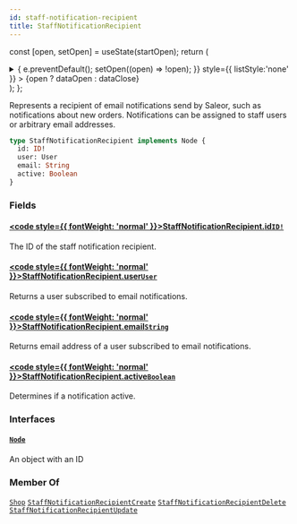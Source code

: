 ```yaml
---
id: staff-notification-recipient
title: StaffNotificationRecipient
---
```






const [open, setOpen] = useState(startOpen);
return (
<details {...(open ? { open: true } : {})} className="details" style={{ border:'none', boxShadow:'none', background:'var(--ifm-background-color)' }}>
<summary
onClick={(e) => {
e.preventDefault();
setOpen((open) => !open);
}}
style={{ listStyle:'none' }} >
{open ? dataOpen : dataClose}
</summary>
{open && children}
</details>
);
};

Represents a recipient of email notifications send by Saleor, such as notifications about new orders. Notifications can be assigned to staff users or arbitrary email addresses.

```graphql
type StaffNotificationRecipient implements Node {
  id: ID!
  user: User
  email: String
  active: Boolean
}
```

### Fields

#### [<code style={{ fontWeight: 'normal' }}>StaffNotificationRecipient.<b>id</b></code>](#)<Bullet />[`ID!`](../../../api-reference/miscellaneous/scalars/id.mdx) <Badge class="badge badge--secondary" text="non-null"/> <Badge class="badge badge--secondary" text="scalar"/> <Badge class="badge badge--secondary" text="miscellaneous"/>

The ID of the staff notification recipient.

#### [<code style={{ fontWeight: 'normal' }}>StaffNotificationRecipient.<b>user</b></code>](#)<Bullet />[`User`](../../../api-reference/users/objects/user.mdx) <Badge class="badge badge--secondary" text="object"/> <Badge class="badge badge--secondary" text="users"/>

Returns a user subscribed to email notifications.

#### [<code style={{ fontWeight: 'normal' }}>StaffNotificationRecipient.<b>email</b></code>](#)<Bullet />[`String`](../../../api-reference/miscellaneous/scalars/string.mdx) <Badge class="badge badge--secondary" text="scalar"/> <Badge class="badge badge--secondary" text="miscellaneous"/>

Returns email address of a user subscribed to email notifications.

#### [<code style={{ fontWeight: 'normal' }}>StaffNotificationRecipient.<b>active</b></code>](#)<Bullet />[`Boolean`](../../../api-reference/miscellaneous/scalars/boolean.mdx) <Badge class="badge badge--secondary" text="scalar"/> <Badge class="badge badge--secondary" text="miscellaneous"/>

Determines if a notification active.

### Interfaces

#### [`Node`](../../../api-reference/miscellaneous/interfaces/node.mdx) <Badge class="badge badge--secondary" text="interface"/> <Badge class="badge badge--secondary" text="miscellaneous"/>

An object with an ID

### Member Of

[`Shop`](../../../api-reference/miscellaneous/objects/shop.mdx) <Badge class="badge badge--secondary" text="object"/><Bullet />[`StaffNotificationRecipientCreate`](../../../api-reference/users/objects/staff-notification-recipient-create.mdx) <Badge class="badge badge--secondary" text="object"/><Bullet />[`StaffNotificationRecipientDelete`](../../../api-reference/users/objects/staff-notification-recipient-delete.mdx) <Badge class="badge badge--secondary" text="object"/><Bullet />[`StaffNotificationRecipientUpdate`](../../../api-reference/users/objects/staff-notification-recipient-update.mdx) <Badge class="badge badge--secondary" text="object"/>
